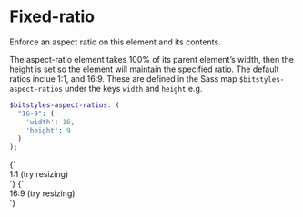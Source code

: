 
<Meta title="Utilities/aspect-ratio" />

# Fixed-ratio

Enforce an aspect ratio on this element and its contents.

The aspect-ratio element takes 100% of its parent element’s width, then the height is set so the element will maintain the specified ratio. The default ratios inclue 1:1, and 16:9. These are defined in the Sass map `$bitstyles-aspect-ratios` under the keys `width` and `height` e.g.

```scss
$bitstyles-aspect-ratios: (
  "16-9": (
    'width': 16,
    'height': 9
  )
);
```

<Canvas isColumn>
  <Story name="aspect-ratio-1-1">
    {`
      <div class="u-aspect-ratio-1-1 u-bg-brand-2 u-relative">
        <div class="u-absolute-center u-text-center">1:1 <span class="u-block">(try resizing)</span></div>
      </div>
    `}
  </Story>
  <Story name="aspect-ratio-16-9">
    {`
      <div class="u-aspect-ratio-16-9 u-bg-brand-2 u-relative">
        <div class="u-absolute-center u-text-center">16:9 <span class="u-block">(try resizing)</span></div>
      </div>
    `}
  </Story>
</Canvas>
